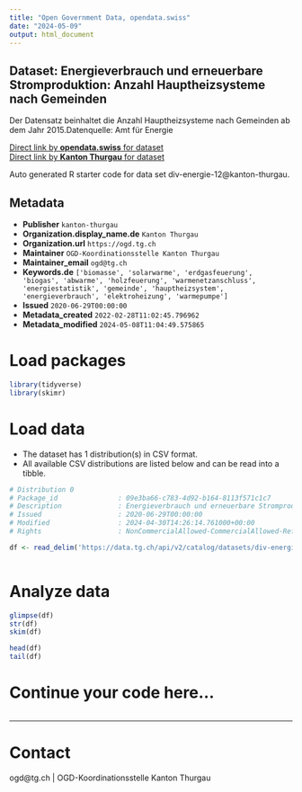 ```yaml
---
title: "Open Government Data, opendata.swiss"
date: "2024-05-09"
output: html_document
---
```


## Dataset: Energieverbrauch und erneuerbare Stromproduktion: Anzahl Hauptheizsysteme nach Gemeinden

Der Datensatz beinhaltet die Anzahl Hauptheizsysteme nach Gemeinden ab dem Jahr 2015.Datenquelle: Amt für Energie

[Direct link by **opendata.swiss** for dataset](https://opendata.swiss/de/dataset/energieverbrauch-und-erneuerbare-stromproduktion-anzahl-hauptheizsysteme-nach-gemeinden)<br>
[Direct link by **Kanton Thurgau** for dataset](https://data.tg.ch/explore/dataset/div-energie-12/)

Auto generated R starter code for data set div-energie-12@kanton-thurgau.

## Metadata

- **Publisher** `kanton-thurgau`
- **Organization.display_name.de** `Kanton Thurgau`
- **Organization.url** `https://ogd.tg.ch`
- **Maintainer** `OGD-Koordinationsstelle Kanton Thurgau`
- **Maintainer_email** `ogd@tg.ch`
- **Keywords.de** `['biomasse', 'solarwarme', 'erdgasfeuerung', 'biogas', 'abwarme', 'holzfeuerung', 'warmenetzanschluss', 'energiestatistik', 'gemeinde', 'hauptheizsystem', 'energieverbrauch', 'elektroheizung', 'warmepumpe']`
- **Issued** `2020-06-29T00:00:00`
- **Metadata_created** `2022-02-28T11:02:45.796962`
- **Metadata_modified** `2024-05-08T11:04:49.575865`


# Load packages

```r

library(tidyverse)
library(skimr)

```

# Load data

-   The dataset has 1 distribution(s) in CSV format.
-   All available CSV distributions are listed below and can be read into a tibble.

```r

# Distribution 0
# Package_id               : 09e3ba66-c783-4d92-b164-8113f571c1c7
# Description              : Energieverbrauch und erneuerbare Stromproduktion: Anzahl Hauptheizsysteme nach Gemeinden (csv)
# Issued                   : 2020-06-29T00:00:00
# Modified                 : 2024-04-30T14:26:14.761000+00:00
# Rights                   : NonCommercialAllowed-CommercialAllowed-ReferenceRequired

df <- read_delim('https://data.tg.ch/api/v2/catalog/datasets/div-energie-12/exports/csv')



```

# Analyze data

```r

glimpse(df)
str(df)
skim(df)

head(df)
tail(df)

```

# Continue your code here...

```r

```

------------------------------------------------------------------------

# Contact

ogd@tg.ch | OGD-Koordinationsstelle Kanton Thurgau
